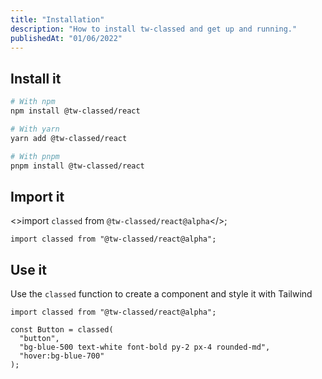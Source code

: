 ```yaml
---
title: "Installation"
description: "How to install tw-classed and get up and running."
publishedAt: "01/06/2022"
---
```


## Install it

```bash
# With npm
npm install @tw-classed/react

# With yarn
yarn add @tw-classed/react

# With pnpm
pnpm install @tw-classed/react
```

## Import it

<>import `classed` from `@tw-classed/react@alpha`</>;

```tsx
import classed from "@tw-classed/react@alpha";
```

## Use it

Use the `classed` function to create a component and style it with Tailwind

```tsx
import classed from "@tw-classed/react@alpha";

const Button = classed(
  "button",
  "bg-blue-500 text-white font-bold py-2 px-4 rounded-md",
  "hover:bg-blue-700"
);
```
